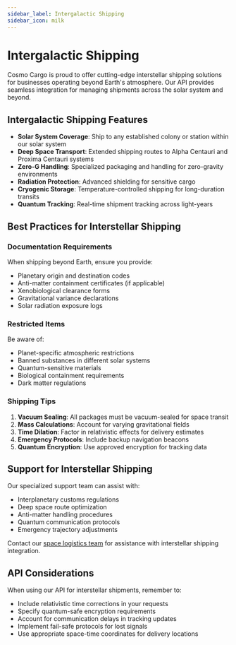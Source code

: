 ```yaml
---
sidebar_label: Intergalactic Shipping
sidebar_icon: milk
---
```


# Intergalactic Shipping

Cosmo Cargo is proud to offer cutting-edge interstellar shipping solutions for businesses operating beyond Earth's atmosphere. Our API provides seamless integration for managing shipments across the solar system and beyond.

## Intergalactic Shipping Features

- **Solar System Coverage**: Ship to any established colony or station within our solar system
- **Deep Space Transport**: Extended shipping routes to Alpha Centauri and Proxima Centauri systems
- **Zero-G Handling**: Specialized packaging and handling for zero-gravity environments
- **Radiation Protection**: Advanced shielding for sensitive cargo
- **Cryogenic Storage**: Temperature-controlled shipping for long-duration transits
- **Quantum Tracking**: Real-time shipment tracking across light-years

## Best Practices for Interstellar Shipping

### Documentation Requirements

When shipping beyond Earth, ensure you provide:

- Planetary origin and destination codes
- Anti-matter containment certificates (if applicable)
- Xenobiological clearance forms
- Gravitational variance declarations
- Solar radiation exposure logs

### Restricted Items

Be aware of:

- Planet-specific atmospheric restrictions
- Banned substances in different solar systems
- Quantum-sensitive materials
- Biological containment requirements
- Dark matter regulations

### Shipping Tips

1. **Vacuum Sealing**: All packages must be vacuum-sealed for space transit
2. **Mass Calculations**: Account for varying gravitational fields
3. **Time Dilation**: Factor in relativistic effects for delivery estimates
4. **Emergency Protocols**: Include backup navigation beacons
5. **Quantum Encryption**: Use approved encryption for tracking data

## Support for Interstellar Shipping

Our specialized support team can assist with:

- Interplanetary customs regulations
- Deep space route optimization
- Anti-matter handling procedures
- Quantum communication protocols
- Emergency trajectory adjustments

Contact our [space logistics team](mailto:space@sh.example.com) for assistance with interstellar shipping integration.

## API Considerations

When using our API for interstellar shipments, remember to:

- Include relativistic time corrections in your requests
- Specify quantum-safe encryption requirements
- Account for communication delays in tracking updates
- Implement fail-safe protocols for lost signals
- Use appropriate space-time coordinates for delivery locations
